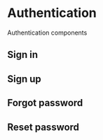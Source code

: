 

<Meta of={AuthenticationStories} />

# Authentication

Authentication components

## Sign in

<Canvas of={AuthenticationStories.SignIn} />

## Sign up

<Canvas of={AuthenticationStories.SignUp} />

## Forgot password

<Canvas of={AuthenticationStories.ForgotPassword} />

## Reset password

<Canvas of={AuthenticationStories.ResetPassword} />
